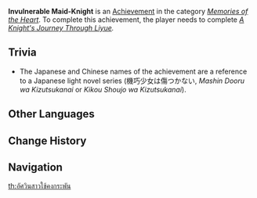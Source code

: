 {{Achievement Infobox
|title        = 
|id           = 84111
|order id     = 6410
|category     = Memories of the Heart
|description  = Listen to "A Knight's Journey Through Liyue" with Noelle.
|requirements = Complete ''[[A Knight's Journey Through Liyue]].''
|primogems    = 5
|tracking     = 
|hidden       = 1
|quest        = Knightly Exam Prep
|topic        = 
}}
'''Invulnerable Maid-Knight''' is an [[Achievement]] in the category ''[[Memories of the Heart]]''. To complete this achievement, the player needs to complete ''[[A Knight's Journey Through Liyue]].''

==Trivia==
*The Japanese and Chinese names of the achievement are a reference to a Japanese light novel series {{w|Unbreakable Machine-Doll}} (機巧少女は傷つかない, ''Mashin Dooru wa Kizutsukanai'' or ''Kikou Shoujo wa Kizutsukanai'').
<!--
==Video Guides==
{{EVT
|video1   = 
|caption1 = 
}}
-->

==Other Languages==
{{Other Languages
|en      = Invulnerable Maid-Knight
|zhs     = 女仆骑士不会受伤
|zhs_rm  = Nǚpū Qíshì Bùhuì Shòushāng
|zht     = 女僕騎士不會受傷
|zht_rm  = Nǚpū Qíshì Bùhuì Shòushāng
|zh_tl   = Maid-Knight Won't Get Hurt
|ja      = メイド騎士は傷つかない
|ja_rm   = Meido Kishi wa Kizutsukanai
|ja_tl   = Unbreakable Maid-Knight
|ko      = 메이드 기사는 다치지 않아요
|ko_rm   = 
|ko_tl   = 
|es      = Caballera sin un rasguño
|es_tl   = 
|fr      = Une servante intouchable
|fr_tl   = An Untouchable Maid
|ru      = Неуязвимая горничная-рыцарь
|ru_tl   = 
|th      = อัศวินสาวใช้คงกระพัน
|th_rm   = 
|th_tl   = 
|vi      = Kỵ Sĩ Hầu Gái Sẽ Không Bị Thương
|vi_tl   = 
|de      = Als Magd und Ritter unverletzlich
|de_tl   = As Maid and Knight Invulnerable
|id      = Knight Pelayan Tak Terkalahkan
|id_tl   = Unbeatable Maid-Knight
|pt      = Uma Cavaleira Empregada Invulnerável
|pt_tl   = 
}}

==Change History==
{{Change History|1.5}}
<!--
==References==
{{Reflist}}
-->
==Navigation==
{{Achievement Navbox|Memories of the Heart}}
[[th:อัศวินสาวใช้คงกระพัน]]